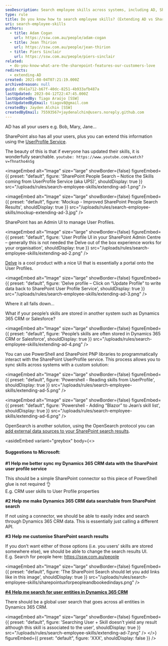 ```yaml
---
seoDescription: Search employee skills across systems, including AD, SharePoint, and Dynamics 365 CRM, to enhance collaboration and talent discovery.
type: rule
title: Do you know how to search employee skills? (Extending AD vs SharePoint vs Dynamics 365 CRM)
uri: search-employee-skills
authors:
  - title: Adam Cogan
    url: https://ssw.com.au/people/adam-cogan
  - title: Jean Thirion
    url: https://ssw.com.au/people/jean-thirion
  - title: Piers Sinclair
    url: https://ssw.com.au/people/piers-sinclair
related:
  - do-you-know-what-are-the-sharepoint-features-our-customers-love
redirects:
  - extending-AD
created: 2021-08-04T07:21:19.000Z
archivedreason: null
guid: d641a712-b67f-40dc-8251-4b933afb487a
lastUpdated: 2023-04-12T22:47:45.000Z
lastUpdatedBy: Tiago Araújo [SSW]
lastUpdatedByEmail: tiagov8@gmail.com
createdBy: Jayden Alchin [SSW]
createdByEmail: 75593567+jaydenalchin@users.noreply.github.com
---
```


AD has all your users e.g. Bob, Mary, Jane...

SharePoint also has all your users, plus you can extend this information using the [UserProfile Service](https://docs.microsoft.com/en-us/sharepoint/manage-user-profiles).

The beauty of this is that if everyone has updated their skills, it is wonderfully searchable.
`youtube: https://www.youtube.com/watch?v=fhnatho4nSg`


<imageEmbed
  alt="Image"
  size="large"
  showBorder={false}
  figureEmbed={{
    preset: "default",
    figure: 'SharePoint People Search – Notice the Skills coming from UserProfile Service (aka UPS)',
    shouldDisplay: true
  }}
  src="/uploads/rules/search-employee-skills/extending-ad-1.png"
/>


<imageEmbed
  alt="Image"
  size="large"
  showBorder={false}
  figureEmbed={{
    preset: "default",
    figure: 'Mockup - Improved SharePoint People Search Results',
    shouldDisplay: true
  }}
  src="/uploads/rules/search-employee-skills/mockup-extending-ad-3.jpg"
/>

SharePoint has an Admin UI to manage User Profiles.


<imageEmbed
  alt="Image"
  size="large"
  showBorder={false}
  figureEmbed={{
    preset: "default",
    figure: 'User Profile UI in your SharePoint Admin Centre – generally this is not needed the Delve out of the box experience works for your organisation',
    shouldDisplay: true
  }}
  src="/uploads/rules/search-employee-skills/extending-ad-2.png"
/>

[Delve](https://support.microsoft.com/en-us/office/what-is-delve-1315665a-c6af-4409-a28d-49f8916878ca) is a cool product with a nice UI that is essentially a portal onto the User Profiles.


<imageEmbed
  alt="Image"
  size="large"
  showBorder={false}
  figureEmbed={{
    preset: "default",
    figure: 'Delve profile – Click on “Update Profile” to write data back to SharePoint User Profile Service',
    shouldDisplay: true
  }}
  src="/uploads/rules/search-employee-skills/extending-ad-3.png"
/>

Where it all falls down...

What if your people’s skills are stored in another system such as Dynamics 365 CRM or Salesforce?


<imageEmbed
  alt="Image"
  size="large"
  showBorder={false}
  figureEmbed={{
    preset: "default",
    figure: 'People’s skills are often stored in Dynamics 365 CRM or Salesforce',
    shouldDisplay: true
  }}
  src="/uploads/rules/search-employee-skills/extending-ad-4.png"
/>

You can use PowerShell and SharePoint PNP libraries to programmatically interact with the SharePoint UserProfile service. This process allows you to sync skills across systems with a custom solution:


<imageEmbed
  alt="Image"
  size="large"
  showBorder={false}
  figureEmbed={{
    preset: "default",
    figure: 'Powershell - Reading skills from UserProfile',
    shouldDisplay: true
  }}
  src="/uploads/rules/search-employee-skills/extending-ad-5.png"
/>


<imageEmbed
  alt="Image"
  size="large"
  showBorder={false}
  figureEmbed={{
    preset: "default",
    figure: 'Powershell - Adding “Blazor” to Jean’s skill list',
    shouldDisplay: true
  }}
  src="/uploads/rules/search-employee-skills/extending-ad-6.png"
/>

OpenSearch is another solution, using the OpenSearch protocol you can [add external data sources to your SharePoint search results](https://docs.microsoft.com/en-us/sharepoint/search/understanding-result-sources-for-search).

<asideEmbed
  variant="greybox"
  body={<>
    
#### Suggestions to Microsoft:

**#1 Help me better sync my Dynamics 365 CRM data with the SharePoint user profile service**

This should be a simple SharePoint connector so this piece of PowerShell glue is not required 👌\
E.g. CRM user skills to User Profile properties

**#2 Help me make Dynamics 365 CRM data searchable from SharePoint search**

If not using a connector, we should be able to easily index and search through Dynamics 365 CRM data.
This is essentially just calling a different API.

**#3 Help me customise SharePoint search results**

If you don’t want either of those options (i.e. you users’ skills are stored somewhere else), we should be able to change the search results UI.\
E.g. Search for people here: https://ssw.com.au/people


<imageEmbed
  alt="Image"
  size="large"
  showBorder={false}
  figureEmbed={{
    preset: "default",
    figure: 'The SharePoint Search should let you add links like in this image',
    shouldDisplay: true
  }}
  src="/uploads/rules/search-employee-skills/sharepointuxforpeopleandbookedindays.png"
/>

**[\#4 Help me search for user entities in Dynamics 365 CRM](https://experience.dynamics.com/ideas/idea/?ideaid=b5daa141-90f5-eb11-ba5e-0003ff457d0a)**

There should be a global user search that goes across all entities in Dynamics 365 CRM.


<imageEmbed
  alt="Image"
  size="large"
  showBorder={false}
  figureEmbed={{
    preset: "default",
    figure: 'Searching User + Skill doesn’t yield any result although this skill is associated to the user',
    shouldDisplay: true
  }}
  src="/uploads/rules/search-employee-skills/extending-ad-7.png"
/>
  </>}
  figureEmbed={{
    preset: "default",
    figure: 'XXX',
    shouldDisplay: false
  }}
/>
